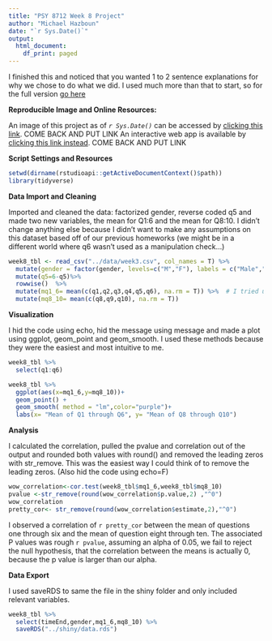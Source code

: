 ```yaml
---
title: "PSY 8712 Week 8 Project"
author: "Michael Hazboun"
date: "`r Sys.Date()`"
output: 
  html_document:
    df_print: paged
---
```


I finished this and noticed that you wanted 1 to 2 sentence explanations for why we chose to do what we did. I used much more than that to start, so for the full version [go here](https://docs.google.com/document/d/1hO2VGmAc63v3pOvx9EORhB7ONFAcy36gHcczCAgYwTc/edit?usp=sharing)

**Reproducible Image and Online Resources:**

An image of this project as of *`r Sys.Date()`* can be accessed by [clicking this link](link). COME BACK AND PUT LINK
An interactive web app is available by [clicking this link instead](link). COME BACK AND PUT LINK

**Script Settings and Resources**

```r
setwd(dirname(rstudioapi::getActiveDocumentContext()$path))
library(tidyverse)

```

**Data Import and Cleaning**

Imported and cleaned the data: factorized gender, reverse coded q5 and made two new variables, the mean for Q1:6 and the mean for Q8:10. I didn't change anything else because I didn't want to make any assumptions on this dataset based off of our previous homeworks (we might be in a different world where q6 wasn't used as a manipulation check...)
```r
week8_tbl <- read_csv("../data/week3.csv", col_names = T) %>%
  mutate(gender = factor(gender, levels=c("M","F"), labels = c("Male","Female"))) %>%
  mutate(q5=6-q5)%>%
  rowwise()  %>%
  mutate(mq1_6= mean(c(q1,q2,q3,q4,q5,q6), na.rm = T)) %>%  # I tried using q1:q6, but when I was checking the responses, it wasn't right, it was giving me different answers for each line, but not the right one..
  mutate(mq8_10= mean(c(q8,q9,q10), na.rm = T))

```

**Visualization**

I hid the code using echo, hid the message using message and made a plot using ggplot, geom_point and geom_smooth. I used these methods because they were the easiest and most intuitive to me. 
```r
week8_tbl %>%
  select(q1:q6)

week8_tbl %>%
  ggplot(aes(x=mq1_6,y=mq8_10))+
  geom_point() +
  geom_smooth( method = "lm",color="purple")+
  labs(x= "Mean of Q1 through Q6", y= "Mean of Q8 through Q10")

```

**Analysis**

I calculated the correlation, pulled the pvalue and correlation out of the output and rounded both values with round() and removed the leading zeros with str_remove. This was the easiest way I could think of to remove the leading zeros. (Also hid the code using echo=F)
```r
wow_correlation<-cor.test(week8_tbl$mq1_6,week8_tbl$mq8_10)
pvalue <-str_remove(round(wow_correlation$p.value,2) ,"^0")
wow_correlation
pretty_cor<- str_remove(round(wow_correlation$estimate,2),"^0")
```

I observed a correlation of `r pretty_cor` between the mean of questions one through six and the mean of question eight through  ten. The associated P values was rough `r pvalue`, assuming an alpha of 0.05, we fail to reject the null hypothesis, that the correlation between the means is actually 0, because the p value is larger than our alpha.

**Data Export**

I used saveRDS to same the file in the shiny folder and only included relevant variables.
```r
week8_tbl %>%
  select(timeEnd,gender,mq1_6,mq8_10) %>%
  saveRDS("../shiny/data.rds")
```